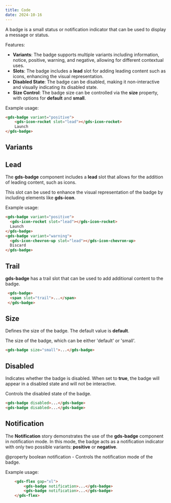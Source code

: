 ```yaml
---
title: Code
date: 2024-10-16
---
```


A badge is a small status or notification indicator that can be used to display a message or status.

Features:
- **Variants**: The badge supports multiple variants including information, notice, positive, warning, and negative, allowing for different contextual uses.
- **Slots**: The badge includes a **lead** slot for adding leading content such as icons, enhancing the visual representation.
- **Disabled State**: The badge can be disabled, making it non-interactive and visually indicating its disabled state.
- **Size Control**: The badge size can be controlled via the **size** property, with options for **default** and **small**.

<section>
Example usage:

```html
<gds-badge variant="positive">
    <gds-icon-rocket slot="lead"></gds-icon-rocket>
    Launch
</gds-badge>
```
</section>

## Variants 

<Story component='badge' id="variants" />

## Lead


The **gds-badge** component includes a **lead** slot that allows for the addition of leading content, such as icons.

This slot can be used to enhance the visual representation of the badge by including elements like **gds-icon**.

Example usage:

```html
<gds-badge variant="positive">
  <gds-icon-rocket slot="lead"></gds-icon-rocket>
  Launch
</gds-badge>
<gds-badge variant="warning">
  <gds-icon-chevron-up slot="lead"></gds-icon-chevron-up>
  Discard
</gds-badge>
```

<Story component='badge' id="lead" />

## Trail


**gds-badge** has a trail slot that can be used to add additional content to the badge.

```html
 <gds-badge>
  <span slot="trail">...</span>
 </gds-badge>
```

<Story component='badge' id="trail" />

## Size

Defines the size of the badge.
The default value is **default**.

The size of the badge, which can be either 'default' or 'small'.

```html
<gds-badge size="small">...</gds-badge>
```

<Story component='badge' id="size" />

## Disabled

Indicates whether the badge is disabled.
When set to **true**, the badge will appear in a disabled state and will not be interactive.

Controls the disabled state of the badge.

```html
<gds-badge disabled>...</gds-badge>
<gds-badge disabled>...</gds-badge>
```

<Story component='badge' id="disabled" />

## Notification

The **Notification** story demonstrates the use of the **gds-badge** component in notification mode.
In this mode, the badge acts as a notification indicator with only two possible variants: **positive** or **negative**.

@property boolean notification - Controls the notification mode of the badge.

Example usage:

```html
    <gds-flex gap="xl">
        <gds-badge notification>...</gds-badge>
        <gds-badge notification>...</gds-badge>
    </gds-flex>
```

<Story component='badge' id="notification" />

